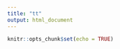 ```yaml
---
title: "tt"
output: html_document
---
```


```r
knitr::opts_chunk$set(echo = TRUE)
```
